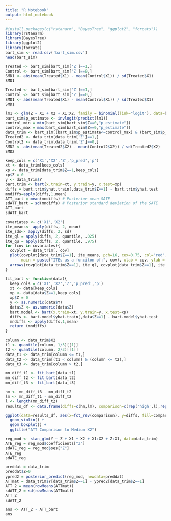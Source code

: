 ```yaml
---
title: "R Notebook"
output: html_notebook
---
```



```r
#install.packages(c("rstanarm", "BayesTree", "ggplot2", "forcats"))
library(rstanarm)
library(BayesTree)
library(ggplot2)
library(forcats)
bart_sim <- read.csv('bart_sim.csv')
head(bart_sim)
```

```r
Treated <- bart_sim[bart_sim['Z']==1,]
Control <- bart_sim[bart_sim['Z']==0,]
SMD1 <- abs(mean(Treated$X1) - mean(Control$X1)) / sd(Treated$X1)
SMD1
```

```r
Treated <- bart_sim[bart_sim['Z']==1,]
Control <- bart_sim[bart_sim['Z']==0,]
SMD1 <- abs(mean(Treated$X1) - mean(Control$X1)) / sd(Treated$X1)
SMD1
```

```r
lm1 <- glm(Z ~ X1 + X2 + X1:X2, family = binomial(link="logit"), data=bart_sim)
bart_sim$p_estimate <- invlogit(predict(lm1))
control_min = min(bart_sim[bart_sim$Z==0,"p_estimate"])
control_max = max(bart_sim[bart_sim$Z==0,"p_estimate"])
data_trim <- bart_sim[(bart_sim$p_estimate<=control_max) & (bart_sim$p_estimate>=control_min),]
Treated2 <- data_trim[data_trim['Z']==1,]
Control2 <- data_trim[data_trim['Z']==0,]
SMD2 <- abs(mean(Treated2$X2) - mean(Control2$X2)) / sd(Treated2$X2)
SMD2
```

```r
keep_cols = c('X1','X2','Z','p_pred','p')
xt <- data_trim[keep_cols]
xp <- data_trim[data_trim$Z==1,keep_cols]
xp$Z = 0
y <- data_trim$Y
bart.trim <- bart(x.train=xt, y.train=y, x.test=xp)
diffs = bart.trim$yhat.train[,data_trim$Z==1] - bart.trim$yhat.test 
mndiffs=apply(diffs,1,mean)
ATT_bart = mean(mndiffs) # Posterior mean SATE
sdATT_bart = sd(mndiffs) # Posterior standard deviation of the SATE
ATT_bart
sdATT_bart
```

```r
covariates <- c('X1','X2')
ite_means<- apply(diffs, 2, mean)
ite_sds<- apply(diffs, 2, sd)
ite_ql = apply(diffs, 2, quantile, .025)
ite_qu = apply(diffs, 2, quantile, .975)
for (cov in covariates){
  covplot = data_trim[, cov]
  plot(covplot[data_trim$Z==1], ite_means, pch=16, cex=0.75, col="red", ylim = c(-1,5), 
       main = paste("ITEs as a funciton of:", cov), xlab = cov, ylab = "ITE")
  arrows(covplot[data_trim$Z==1], ite_ql, covplot[data_trim$Z==1], ite_qu, col = rgb(0.5,0,0, alpha=0.5), angle=90, length=0.025, lwd=0.5)
}

fit_bart <- function(data){
  keep_cols = c('X1','X2','Z','p_pred','p')
  xt <- data[keep_cols]
  xp <- data[data$Z==1,keep_cols]
  xp$Z = 0
  y <- as.numeric(data$Y)
  data$Z <- as.numeric(data$Z)
  bart.model <- bart(x.train=xt, y.train=y, x.test=xp)
  diffs <- bart.model$yhat.train[,data$Z==1] - bart.model$yhat.test
  mndiffs <- apply(diffs,1,mean)
  return (mndiffs)
}

column <- data_trim$X2
t1 <- quantile(column, 1/3)[[1]]
t2 <- quantile(column, 2/3)[[1]]
data_t1 <- data_trim[column <= t1,]
data_t2 <- data_trim[(t1 < column) & (column <= t2),]
data_t3 <- data_trim[column > t2,]

mn_diff_t1 <- fit_bart(data_t1)
mn_diff_t2 <- fit_bart(data_t2)
mn_diff_t3 <- fit_bart(data_t3)

hm <- mn_diff_t3 - mn_diff_t2
lm <- mn_diff_t1 - mn_diff_t2
l <- length(mn_diff_t2)
results_df <- data.frame(diffs=c(hm,lm), comparison=c(rep('high',l),rep('low',l)) )

ggplot(data=results_df, aes(x=fct_rev(comparison), y=diffs, fill=comparison)) +
  geom_violin() +
  geom_boxplot() +
  ggtitle("ATT Comparison to Medium X2")

```

```r
reg_mod <- stan_glm(Y ~ Z + X1 + X2 + X1:X2 + Z:X1, data=data_trim)
ATE_reg = reg_mod$coefficients["Z"]
sdATE_reg = reg_mod$ses["Z"]
ATE_reg
sdATE_reg
```

```r
preddat = data_trim
preddat$Z=0
ypred2 = posterior_predict(reg_mod, newdata=preddat)
ATTmat = data_trim$Y[data_trim$Z==1] - ypred2[data_trim$Z==1]
ATT_2 = mean(rowMeans(ATTmat))
sdATT_2 = sd(rowMeans(ATTmat))
ATT_2
sdATT_2
```

```r
ans <- ATT_2 - ATT_bart
ans
```
